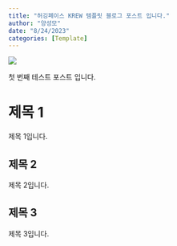```yaml
---
title: "허깅페이스 KREW 템플릿 블로그 포스트 입니다."
author: "양성모"
date: "8/24/2023"
categories: [Template]
---
```


![](hf.png)

첫 번째 테스트 포스트 입니다.

# 제목 1

제목 1입니다.

## 제목 2

제목 2입니다.

## 제목 3

제목 3입니다.